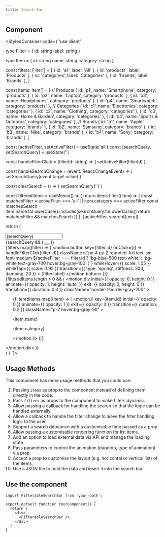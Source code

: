 ```yaml
---
title: Search Bar
---
```



## Component

<StyledContainer code={`'use client'


type Filter = {
  id: string
  label: string
}

type Item = {
  id: string
  name: string
  category: string
}

const filters: Filter[] = [
  { id: 'all', label: 'All' },
  { id: 'products', label: 'Products' },
  { id: 'categories', label: 'Categories' },
  { id: 'brands', label: 'Brands' },
]

const items: Item[] = [
  // Products
  { id: 'p1', name: 'Smartphone', category: 'products' },
  { id: 'p2', name: 'Laptop', category: 'products' },
  { id: 'p3', name: 'Headphones', category: 'products' },
  { id: 'p4', name: 'Smartwatch', category: 'products' },
  // Categories
  { id: 'c1', name: 'Electronics', category: 'categories' },
  { id: 'c2', name: 'Clothing', category: 'categories' },
  { id: 'c3', name: 'Home & Garden', category: 'categories' },
  { id: 'c4', name: 'Sports & Outdoors', category: 'categories' },
  // Brands
  { id: 'b1', name: 'Apple', category: 'brands' },
  { id: 'b2', name: 'Samsung', category: 'brands' },
  { id: 'b3', name: 'Nike', category: 'brands' },
  { id: 'b4', name: 'Sony', category: 'brands' },
]

  const [activeFilter, setActiveFilter] = useState<string>('all')
  const [searchQuery, setSearchQuery] = useState<string>('')

  const handleFilterClick = (filterId: string) => {
    setActiveFilter(filterId)
  }

  const handleSearchChange = (event: React.ChangeEvent<HTMLInputElement>) => {
    setSearchQuery(event.target.value)
  }

  const clearSearch = () => {
    setSearchQuery('')
  }

  const filteredItems = useMemo(() => {
    return items.filter((item) => {
      const matchesFilter = activeFilter === 'all' || item.category === activeFilter
      const matchesSearch = item.name.toLowerCase().includes(searchQuery.toLowerCase())
      return matchesFilter && matchesSearch
    })
  }, [activeFilter, searchQuery])

  return (
    <div className="max-w-4xl mx-auto p-4">
      <div className="bg-white shadow-lg rounded-lg overflow-hidden">
        <div className="p-4">
          <div className="relative">
            <input
              type="text"
              placeholder="Search..."
              value={searchQuery}
              onChange={handleSearchChange}
              className="w-full pl-10 pr-4 py-1.5 text-gray-700 bg-gray-100 border border-gray-300 rounded-full focus:outline-none focus:ring-2 focus:ring-blue-500 focus:border-transparent"
            />
            <div className="absolute inset-y-0 left-0 pl-3 flex items-center pointer-events-none">
              <Search className="h-5 w-5 text-gray-400" />
            </div>
            {searchQuery && (
              <button
                onClick={clearSearch}
                className="absolute inset-y-0 right-0 pr-3 flex items-center text-gray-400 hover:text-gray-600"
              >
                <X className="h-5 w-5" />
              </button>
            )}
          </div>
        </div>
        <div className="flex flex-wrap gap-2 p-4 bg-gray-50">
          {filters.map((filter) => (
            <motion.button
              key={filter.id}
              onClick={() => handleFilterClick(filter.id)}
             className={\`px-4 py-2 rounded-full text-sm font-medium \${activeFilter === filter.id
                ? 'bg-blue-500 text-white'
                : 'bg-white text-gray-700 hover:bg-gray-100'
              }\`}
              whileHover={{ scale: 1.05 }}
              whileTap={{ scale: 0.95 }}
              transition={{ type: 'spring', stiffness: 300, damping: 20 }}
            >
              {filter.label}
            </motion.button>
          ))}
        </div>
        <AnimatePresence>
          {filteredItems.length > 0 && (
            <motion.div
              initial={{ opacity: 0, height: 0 }}
              animate={{ opacity: 1, height: 'auto' }}
              exit={{ opacity: 0, height: 0 }}
              transition={{ duration: 0.3 }}
              className="border-t border-gray-200"
            >
              <ul className="divide-y divide-gray-200">
                {filteredItems.map((item) => (
                  <motion.li
                    key={item.id}
                    initial={{ opacity: 0 }}
                    animate={{ opacity: 1 }}
                    exit={{ opacity: 0 }}
                    transition={{ duration: 0.2 }}
                    className="p-2 hover:bg-gray-50"
                  >
                    <div className="flex justify-between">
                      <p className="text-sm font-medium text-gray-900">{item.name}</p>
                      <p className="text-sm text-gray-500 pr-6">{item.category}</p>
                    </div>
                  </motion.li>
                ))}
              </ul>
            </motion.div>
          )}
        </AnimatePresence>
      </div>
    </div>
  )
}
`}>
    <FilterableSearchBar />
</StyledContainer>

## Usage Methods
This component has more usage methods that you could use:

1. Passing `items` as prop to the component instead of defining them directly in the code.
2. Pass `filters` as props to the component to make filters dynamic.
3. Allow passing a callback for handling the search so that the logic can be handled externally.
4. Allow a callback to handle the filter change to leave the filter handling logic to the user.
5. Support a search debounce with a customisable time passed as a prop.
6. Allow passing a customisable rendering function for list items.
7. Add an option to load external data via API and manage the loading state.
8. Pass parameters to control the animation (duration, type of animation) via prop.
9. Accept a prop to customise the layout (e.g. horizontal or vertical list) of the items.
10. Use a JSON file to hold the data and insert it into the search bar.

## Use the component

```tsx
import FilterableSearchBar from 'your-path';

export default function YourComponent() {
  return (
    <div>
      <FilterableSearchBar />
    </div>
  )
}
